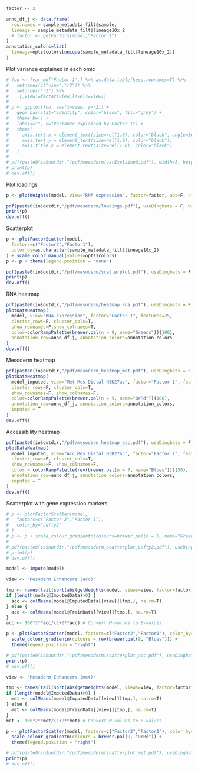 <!-- Characterisation of the Mesoderm formation factor -->

```r
factor <- 2
```

```r
anno_df_j <- data.frame(
  row.names = sample_metadata_filt$sample,
  lineage = sample_metadata_filt$lineage10x_2
  # factor <- getFactors(model,"Factor 1")
)
annotation_colors=list(
  lineage=opts$colors[unique(sample_metadata_filt$lineage10x_2)]
)
```

Plot variance explained in each omic
```r
# foo <- fvar_mk["Factor 1",] %>% as.data.table(keep.rownames=T) %>%
#   setnames(c("view","r2")) %>%
#   setorder("r2") %>%
#   .[,view:=factor(view,levels=view)]
# 
# p <- ggplot(foo, aes(x=view, y=r2)) +
#   geom_bar(stat="identity", color="black", fill="grey") +
#   theme_bw() +
#   labs(x="", y="Variance explained by Factor 1") +
#   theme(
#     axis.text.x = element_text(size=rel(1.0), color="black", angle=50, vjust=1, hjust=1),
#     axis.text.y = element_text(size=rel(1.0), color="black"),
#     axis.title.y = element_text(size=rel(1.0), color="black")
#   )
# 
# pdf(paste0(io$outdir,"/pdf/mesoderm/varExplained.pdf"), width=5, height=4)
# print(p)
# dev.off()
```

Plot loadings
```r
p <- plotWeights(model, view="RNA expression", factor=factor, abs=F, nfeatures = 20, scale=T)

pdf(paste0(io$outdir,"/pdf/mesoderm/loadings.pdf"), useDingbats = F, width=5.5, height=4)
print(p)
dev.off()
```

Scatterplot
```r
p <- plotFactorScatter(model, 
  factors=c("Factor2","Factor1"), 
  color_by=as.character(sample_metadata_filt$lineage10x_2)
) + scale_color_manual(values=opts$colors)
p <- p + theme(legend.position = "none")

pdf(paste0(io$outdir,"/pdf/mesoderm/scatterplot.pdf"), useDingbats = F, onefile = F, width=5.5, height=4.5)
print(p)
dev.off()
```

RNA heatmap
```r
pdf(paste0(io$outdir,"/pdf/mesoderm/heatmap_rna.pdf"), useDingbats = F, onefile = F, width=6, height=4)
plotDataHeatmap(
  model, view="RNA expression", factor="Factor 1", features=25,
  cluster_rows=F, cluster_cols=T,
  show_rownames=F,show_colnames=T,
  color=colorRampPalette(brewer.pal(n = 9, name="Greens"))(100),
  annotation_row=anno_df_j, annotation_colors=annotation_colors
)
dev.off()
```

Mesoderm heatmap
```r
pdf(paste0(io$outdir,"/pdf/mesoderm_heatmap_met.pdf"), useDingbats = F, onefile = F, width=6, height=4)
plotDataHeatmap(
  model_imputed, view="Met Mes Distal H3K27ac", factor="Factor 1", features=25,
  cluster_rows=F, cluster_cols=T,
  show_rownames=F, show_colnames=F,
  color=colorRampPalette(brewer.pal(n = 9, name="OrRd"))(100),
  annotation_row=anno_df_j, annotation_colors=annotation_colors,
  imputed = T
)
dev.off()
```

Accessibility heatmap
```r
pdf(paste0(io$outdir,"/pdf/mesoderm_heatmap_acc.pdf"), useDingbats = F, onefile = F, width=6, height=4)
plotDataHeatmap(
  model_imputed, view="Acc Mes Distal H3K27ac", factor="Factor 1", features=50,
  cluster_rows=F, cluster_cols=T,
  show_rownames=F, show_colnames=F,
  color = colorRampPalette(rev(brewer.pal(n = 7, name="Blues")))(50),
  annotation_row=anno_df_j, annotation_colors=annotation_colors,
  imputed = T
)
dev.off()
```

Scatterplot with gene expression markers
```r
# p <- plotFactorScatter(model,
#   factors=c("Factor 2","Factor 1"),
#   color_by="Lefty2"
# )
# p <- p + scale_colour_gradientn(colours=brewer.pal(n = 5, name="Greens"))
# 
# pdf(paste0(io$outdir,"/pdf/mesoderm_scatterplot_Lefty2.pdf"), useDingbats = F, onefile = F, width=5, height=3.5)
# print(p)
# dev.off()
```

```r
model <- impute(model)
```

<!-- Scatterplot with mean chromatin accessibility levels -->
```r
view <- "Mesoderm Enhancers (acc)"

tmp <- names(tail(sort(abs(getWeights(model, views=view, factor=factor)[[1]][,1])), n=50))
if (length(model@ImputedData)>0) {
  acc <- colMeans(model@ImputedData[[view]][tmp,], na.rm=T)
} else {
  acc <- colMeans(model@TrainData[[view]][tmp,], na.rm=T)
}
acc <- 100*2**acc/(1+2**acc) # Convert M-values to B-values

p <- plotFactorScatter(model, factors=c("Factor2","Factor1"), color_by=acc, showMissing=F) +
  scale_colour_gradientn(colours = rev(brewer.pal(9, "Blues"))) +
  theme(legend.position = "right")

# pdf(paste0(io$outdir,"/pdf/mesoderm/scatterplot_acc.pdf"), useDingbats = F, onefile = F, width=5, height=4.5)
print(p)
# dev.off()
```

<!-- Scatterplot with mean DNA methylation levels -->
```r
view <- "Mesoderm Enhancers (met)"

tmp <- names(tail(sort(abs(getWeights(model, views=view, factor=factor)[[1]][,1])), n=50))
if (length(model@ImputedData)>0) {
  met <- colMeans(model@ImputedData[[view]][tmp,], na.rm=T)
} else {
  met <- colMeans(model@TrainData[[view]][tmp,], na.rm=T)
}
met <- 100*2**met/(1+2**met) # Convert M-values to B-values

p <- plotFactorScatter(model, factors=c("Factor2","Factor1"), color_by=met, showMissing=F) +
  scale_colour_gradientn(colours = brewer.pal(9, "OrRd")) +
  theme(legend.position = "right")

# pdf(paste0(io$outdir,"/pdf/mesoderm/scatterplot_met.pdf"), useDingbats = F, onefile = F, width=5, height=4.5)
print(p)
# dev.off()
```


